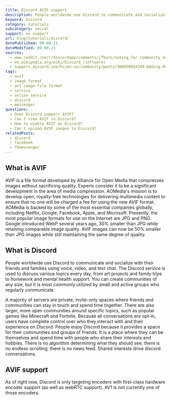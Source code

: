 ```yaml
---
title: Discord AVIF support
description: People worldwide use Discord to communicate and socialize. Find out why Discord does not support AVIF yet.
keyword: Discord
category: tutorials
subcategory: social
support: no support
url: blog/tutorials/discord/
datePublished: 09.09.21
dateModified: 09.09.21
sources:
  - www.reddit.com/r/discordapp/comments/jfkwrs/asking_for_community_help_to_encourage_discord_to/
  - en.wikipedia.org/wiki/Discord_(software)
  - support.discord.com/hc/en-us/community/posts/360050954394-Adding-AV1-and-AVIF-file-playback-on-Discord-for-user-uploads
tags:
  - avif
  - image format
  - av1 image file format
  - service
  - online service
  - discord
  - messenger
questions:
  - Does Discord support AVIF?
  - Can I view AVIF in Discord?
  - How to enable AVIF on Discord?
  - Can I upload AVIF images to Discord?
relatedPosts:
  - discord
  - facebook
  - fbmessenger
---
```


## What is AVIF

AVIF is a file format developed by Alliance for Open Media that compresses images without sacrificing quality. Experts consider it to be a significant development in the area of media compression. AOMedia's mission is to develop open, royalty-free technologies for delivering multimedia content to ensure that no one will be charged a fee for using the new AVIF format. AOMedia is backed by some of the most essential companies globally, including Netflix, Google, Facebook, Apple, and Microsoft. Presently, the most popular image formats for use on the Internet are JPG and PNG. Google introduced WebP several years ago, 30% smaller than JPG while retaining comparable image quality. AVIF images can now be 50% smaller than JPG images while still maintaining the same degree of quality.

## What is Discord

People worldwide use Discord to communicate and socialize with their friends and families using voice, video, and text chat. The Discord service is used to discuss various topics every day, from art projects and family trips to homework and mental health support. You can create communities of any size, but it is most commonly utilized by small and active groups who regularly communicate.

A majority of servers are private, invite-only spaces where friends and communities can stay in touch and spend time together. There are also larger, more open communities around specific topics, such as popular games like Minecraft and Fortnite. Because all conversations are opt-in, users have complete control over who they interact with and their experience on Discord. People enjoy Discord because it provides a space for their communities and groups of friends. It is a place where they can be themselves and spend time with people who share their interests and hobbies. There is no algorithm determining what they should see; there is no endless scrolling; there is no news feed. Shared interests drive discord conversations.

## AVIF support

As of right now, Discord is only targeting encoders with first-class hardware encoder support (as well as webRTC support). AV1 is not currently one of those encoders.
